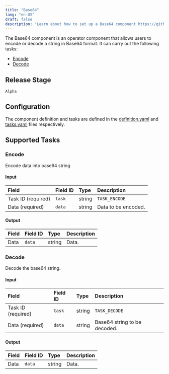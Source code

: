 ```yaml
---
title: "Base64"
lang: "en-US"
draft: false
description: "Learn about how to set up a Base64 component https://github.com/instill-ai/instill-core"
---
```


The Base64 component is an operator component that allows users to encode or decode a string in Base64 format.
It can carry out the following tasks:
- [Encode](#encode)
- [Decode](#decode)



## Release Stage

`Alpha`



## Configuration

The component definition and tasks are defined in the [definition.yaml](https://github.com/instill-ai/pipeline-backend/blob/main/pkg/component/operator/base64/v0/config/definition.yaml) and [tasks.yaml](https://github.com/instill-ai/pipeline-backend/blob/main/pkg/component/operator/base64/v0/config/tasks.yaml) files respectively.







## Supported Tasks

### Encode

Encode data into base64 string

<h4 id="encode-input">Input</h4>
<div class="markdown-col-no-wrap" data-col-1 data-col-2>

| Field | Field ID | Type | Description |
| :--- | :--- | :--- | :--- |
| Task ID (required) | `task` | string | `TASK_ENCODE` |
| Data (required) | `data` | string | Data to be encoded. |
</div>

<h4 id="encode-output">Output</h4>
<div class="markdown-col-no-wrap" data-col-1 data-col-2>

| Field | Field ID | Type | Description |
| :--- | :--- | :--- | :--- |
| Data | `data` | string | Data. |
</div>


### Decode

Decode the base64 string.

<h4 id="decode-input">Input</h4>
<div class="markdown-col-no-wrap" data-col-1 data-col-2>

| Field | Field ID | Type | Description |
| :--- | :--- | :--- | :--- |
| Task ID (required) | `task` | string | `TASK_DECODE` |
| Data (required) | `data` | string | Base64 string to be decoded. |
</div>

<h4 id="decode-output">Output</h4>
<div class="markdown-col-no-wrap" data-col-1 data-col-2>

| Field | Field ID | Type | Description |
| :--- | :--- | :--- | :--- |
| Data | `data` | string | Data. |
</div>



